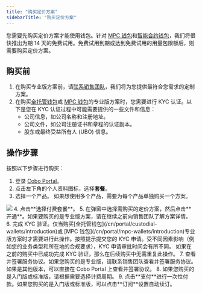 ```yaml
---
title: "购买定价方案"
sidebarTitle: "购买定价方案"
---
```


您需要先购买定价方案才能使用钱包。针对 [MPC 钱包](/cn/portal/mpc-wallets/introduction)和[智能合约钱包](/cn/portal/smart-contract-wallets/introduction)，我们将很快推出为期 14 天的免费试用。免费试用到期或达到免费试用的用量包限额后，则需要购买定价方案。

## 购买前
1. 在购买专业版方案前，请[联系销售团队](https://www.cobo.com/book-demo/?utm_source=product-manual&utm_medium=product&utm_campaign=pricing-plan-intro&utm_content=enterprise-contact-sales)，我们将为您提供最符合您需求的定制方案。
2. 在购买[全托管钱包](/cn/portal/custodial-wallets/introduction)或 [MPC 钱包](/cn/portal/mpc-wallets/introduction)的专业版方案时，您需要进行 KYC 认证。以下是您在 KYC 认证过程中可能需要提供的一些文件和信息：
   - 公司信息，如公司名称和注册地址。
   - 公司文件，如公司注册证书和章程的认证副本。
   - 股东或最终受益所有人 (UBO) 信息。


## 操作步骤

按照以下步骤进行购买：
1. 登录 [Cobo Portal](https://portal.cobo.com/login)。
2. 点击左下角的个人资料图标，选择**套餐**。
3. 选择一个产品。
<Note>如果想使用多个产品，需要为每个产品单独购买一个方案。</Note>
<img src="/cn/images/bills-and-payments/purchase-cn.png" className="screenshot_full_screen"/>
4. 点击**选择付费套餐**。
5. 在弹窗中选择需购买的定价方案，然后点击**开通**。如果要购买的是专业版方案，请在继续之前向销售团队了解方案详情。
6. 完成 KYC 验证。仅当购买[全托管钱包](/cn/portal/custodial-wallets/introduction)或 [MPC 钱包](/cn/portal/mpc-wallets/introduction)专业版方案时才需要进行此操作。按照提示提交您的 KYC 申请。受不同因素影响（例如您的业务类型和所在地的合规要求），KYC 申请审批时间会有所不同。
<Note>如果在之前的购买中已成功完成 KYC 验证，那么在后续购买中无需重复此操作。</Note>
7. 查看并签署服务协议。如果您购买的是专业版，请联系销售团队查看并签署服务协议。如果是其他版本，可以直接在 Cobo Portal 上查看并签署协议。
8. 如果您购买的是入门版或标准版，请根据需要选择计费周期。
9. 点击**支付**进行一次性付款。如果您购买的是入门版或标准版，可以点击**订阅**设置自动续订。